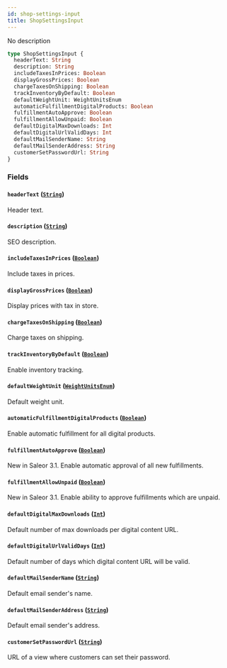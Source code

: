 ```yaml
---
id: shop-settings-input
title: ShopSettingsInput
---
```


No description

```graphql
type ShopSettingsInput {
  headerText: String
  description: String
  includeTaxesInPrices: Boolean
  displayGrossPrices: Boolean
  chargeTaxesOnShipping: Boolean
  trackInventoryByDefault: Boolean
  defaultWeightUnit: WeightUnitsEnum
  automaticFulfillmentDigitalProducts: Boolean
  fulfillmentAutoApprove: Boolean
  fulfillmentAllowUnpaid: Boolean
  defaultDigitalMaxDownloads: Int
  defaultDigitalUrlValidDays: Int
  defaultMailSenderName: String
  defaultMailSenderAddress: String
  customerSetPasswordUrl: String
}
```

### Fields

#### `headerText` ([`String`](/developer/api-reference/scalars/string))

Header text.

#### `description` ([`String`](/developer/api-reference/scalars/string))

SEO description.

#### `includeTaxesInPrices` ([`Boolean`](/developer/api-reference/scalars/boolean))

Include taxes in prices.

#### `displayGrossPrices` ([`Boolean`](/developer/api-reference/scalars/boolean))

Display prices with tax in store.

#### `chargeTaxesOnShipping` ([`Boolean`](/developer/api-reference/scalars/boolean))

Charge taxes on shipping.

#### `trackInventoryByDefault` ([`Boolean`](/developer/api-reference/scalars/boolean))

Enable inventory tracking.

#### `defaultWeightUnit` ([`WeightUnitsEnum`](/developer/api-reference/enums/weight-units-enum))

Default weight unit.

#### `automaticFulfillmentDigitalProducts` ([`Boolean`](/developer/api-reference/scalars/boolean))

Enable automatic fulfillment for all digital products.

#### `fulfillmentAutoApprove` ([`Boolean`](/developer/api-reference/scalars/boolean))

New in Saleor 3.1. Enable automatic approval of all new fulfillments.

#### `fulfillmentAllowUnpaid` ([`Boolean`](/developer/api-reference/scalars/boolean))

New in Saleor 3.1. Enable ability to approve fulfillments which are unpaid.

#### `defaultDigitalMaxDownloads` ([`Int`](/developer/api-reference/scalars/int))

Default number of max downloads per digital content URL.

#### `defaultDigitalUrlValidDays` ([`Int`](/developer/api-reference/scalars/int))

Default number of days which digital content URL will be valid.

#### `defaultMailSenderName` ([`String`](/developer/api-reference/scalars/string))

Default email sender's name.

#### `defaultMailSenderAddress` ([`String`](/developer/api-reference/scalars/string))

Default email sender's address.

#### `customerSetPasswordUrl` ([`String`](/developer/api-reference/scalars/string))

URL of a view where customers can set their password.
